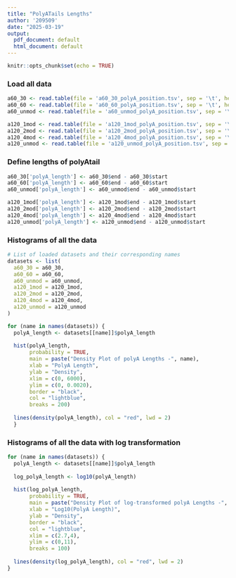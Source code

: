 ```yaml
---
title: "PolyATails Lengths"
author: '209509'
date: "2025-03-19"
output:
  pdf_document: default
  html_document: default
---
```


```r
knitr::opts_chunk$set(echo = TRUE)
```

### Load all data

```r
a60_30 <- read.table(file = 'a60_30_polyA_position.tsv', sep = '\t', header = TRUE)
a60_60 <- read.table(file = 'a60_60_polyA_position.tsv', sep = '\t', header = TRUE)
a60_unmod <- read.table(file = 'a60_unmod_polyA_position.tsv', sep = '\t', header = TRUE)

a120_1mod <- read.table(file = 'a120_1mod_polyA_position.tsv', sep = '\t', header = TRUE)
a120_2mod <- read.table(file = 'a120_2mod_polyA_position.tsv', sep = '\t', header = TRUE)
a120_4mod <- read.table(file = 'a120_4mod_polyA_position.tsv', sep = '\t', header = TRUE)
a120_unmod <- read.table(file = 'a120_unmod_polyA_position.tsv', sep = '\t', header = TRUE)
```

### Define lengths of polyAtail

```r
a60_30['polyA_length'] <- a60_30$end - a60_30$start
a60_60['polyA_length'] <- a60_60$end - a60_60$start
a60_unmod['polyA_length'] <- a60_unmod$end - a60_unmod$start

a120_1mod['polyA_length'] <- a120_1mod$end - a120_1mod$start
a120_2mod['polyA_length'] <- a120_2mod$end - a120_2mod$start
a120_4mod['polyA_length'] <- a120_4mod$end - a120_4mod$start
a120_unmod['polyA_length'] <- a120_unmod$end - a120_unmod$start
```


### Histograms of all the data

```r
# List of loaded datasets and their corresponding names
datasets <- list(
  a60_30 = a60_30,
  a60_60 = a60_60,
  a60_unmod = a60_unmod,
  a120_1mod = a120_1mod,
  a120_2mod = a120_2mod,
  a120_4mod = a120_4mod,
  a120_unmod = a120_unmod
)

for (name in names(datasets)) {
  polyA_length <- datasets[[name]]$polyA_length
  
  hist(polyA_length, 
       probability = TRUE, 
       main = paste("Density Plot of polyA Lengths -", name), 
       xlab = "PolyA Length", 
       ylab = "Density", 
       xlim = c(0, 6000),        
       ylim = c(0, 0.0020),     
       border = "black", 
       col = "lightblue",
       breaks = 200)              
  
  lines(density(polyA_length), col = "red", lwd = 2)
  }

```

### Histograms of all the data with log transformation

```r
for (name in names(datasets)) {
  polyA_length <- datasets[[name]]$polyA_length
  
  log_polyA_length <- log10(polyA_length) 
  
  hist(log_polyA_length, 
       probability = TRUE, 
       main = paste("Density Plot of log-transformed polyA Lengths -", name), 
       xlab = "Log10(PolyA Length)",
       ylab = "Density", 
       border = "black", 
       col = "lightblue",
       xlim = c(2.7,4),
       ylim = c(0,11),
       breaks = 100)                  
  
  lines(density(log_polyA_length), col = "red", lwd = 2)
}
```


